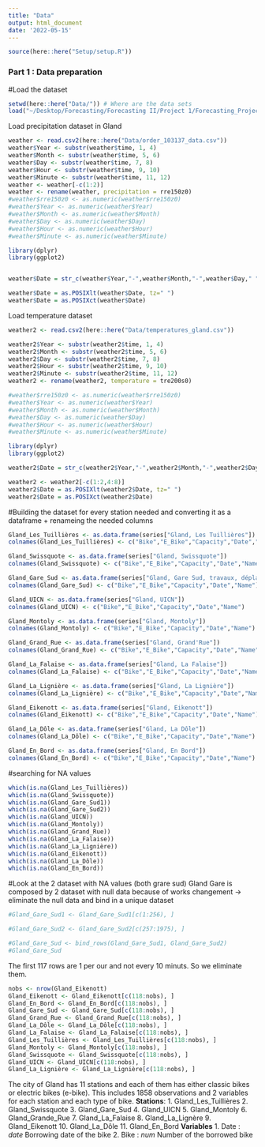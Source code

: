 ```yaml
---
title: "Data"
output: html_document
date: '2022-05-15'
---
```


```r
source(here::here("Setup/setup.R"))
```

### Part 1 : Data preparation 

#Load the dataset
```r
setwd(here::here("Data/")) # Where are the data sets
load("~/Desktop/Forecasting/Forecasting II/Project 1/Forecasting_Project-main/Bikesharing_dataset.RData")
```

Load precipitation dataset in Gland 
```r
weather <- read.csv2(here::here("Data/order_103137_data.csv"))
weather$Year <- substr(weather$time, 1, 4)
weather$Month <- substr(weather$time, 5, 6)
weather$Day <- substr(weather$time, 7, 8)
weather$Hour <- substr(weather$time, 9, 10)
weather$Minute <- substr(weather$time, 11, 12)
weather <- weather[-c(1:2)]
weather <- rename(weather, precipitation = rre150z0)
#weather$rre150z0 <- as.numeric(weather$rre150z0)
#weather$Year <- as.numeric(weather$Year)
#weather$Month <- as.numeric(weather$Month)
#weather$Day <- as.numeric(weather$Day)
#weather$Hour <- as.numeric(weather$Hour)
#weather$Minute <- as.numeric(weather$Minute)

library(dplyr)
library(ggplot2)


weather$Date = str_c(weather$Year,"-",weather$Month,"-",weather$Day," ",weather$Hour,":",weather$Minute,":","00")

weather$Date = as.POSIXlt(weather$Date, tz=" ")
weather$Date = as.POSIXct(weather$Date)
```

Load temperature dataset 
```r
weather2 <- read.csv2(here::here("Data/temperatures_gland.csv"))

weather2$Year <- substr(weather2$time, 1, 4)
weather2$Month <- substr(weather2$time, 5, 6)
weather2$Day <- substr(weather2$time, 7, 8)
weather2$Hour <- substr(weather2$time, 9, 10)
weather2$Minute <- substr(weather2$time, 11, 12)
weather2 <- rename(weather2, temperature = tre200s0)

#weather$rre150z0 <- as.numeric(weather$rre150z0)
#weather$Year <- as.numeric(weather$Year)
#weather$Month <- as.numeric(weather$Month)
#weather$Day <- as.numeric(weather$Day)
#weather$Hour <- as.numeric(weather$Hour)
#weather$Minute <- as.numeric(weather$Minute)

library(dplyr)
library(ggplot2)

weather2$Date = str_c(weather2$Year,"-",weather2$Month,"-",weather2$Day," ",weather2$Hour,":",weather2$Minute,":","00")

weather2 <- weather2[-c(1:2,4:8)]
weather2$Date = as.POSIXlt(weather2$Date, tz=" ")
weather2$Date = as.POSIXct(weather2$Date)
```




#Building the dataset for every station needed and converting it as a dataframe + renameing the needed columns
```r
Gland_Les_Tuillières <- as.data.frame(series["Gland, Les Tuillières"])
colnames(Gland_Les_Tuillières) <- c("Bike","E_Bike","Capacity","Date","Name")

Gland_Swissquote <- as.data.frame(series["Gland, Swissquote"])
colnames(Gland_Swissquote) <- c("Bike","E_Bike","Capacity","Date","Name")

Gland_Gare_Sud <- as.data.frame(series["Gland, Gare Sud, travaux, déplacée de 20m en mars-avril"])
colnames(Gland_Gare_Sud) <- c("Bike","E_Bike","Capacity","Date","Name")

Gland_UICN <- as.data.frame(series["Gland, UICN"])
colnames(Gland_UICN) <- c("Bike","E_Bike","Capacity","Date","Name")

Gland_Montoly <- as.data.frame(series["Gland, Montoly"])
colnames(Gland_Montoly) <- c("Bike","E_Bike","Capacity","Date","Name")

Gland_Grand_Rue <- as.data.frame(series["Gland, Grand'Rue"])
colnames(Gland_Grand_Rue) <- c("Bike","E_Bike","Capacity","Date","Name")

Gland_La_Falaise <- as.data.frame(series["Gland, La Falaise"])
colnames(Gland_La_Falaise) <- c("Bike","E_Bike","Capacity","Date","Name")

Gland_La_Lignière <- as.data.frame(series["Gland, La Lignière"])
colnames(Gland_La_Lignière) <- c("Bike","E_Bike","Capacity","Date","Name")

Gland_Eikenott <- as.data.frame(series["Gland, Eikenott"])
colnames(Gland_Eikenott) <- c("Bike","E_Bike","Capacity","Date","Name")

Gland_La_Dôle <- as.data.frame(series["Gland, La Dôle"])
colnames(Gland_La_Dôle) <- c("Bike","E_Bike","Capacity","Date","Name")

Gland_En_Bord <- as.data.frame(series["Gland, En Bord"])
colnames(Gland_En_Bord) <- c("Bike","E_Bike","Capacity","Date","Name")

```

#searching for NA values
```r
which(is.na(Gland_Les_Tuillières))
which(is.na(Gland_Swissquote))
which(is.na(Gland_Gare_Sud1))
which(is.na(Gland_Gare_Sud2))
which(is.na(Gland_UICN))
which(is.na(Gland_Montoly))
which(is.na(Gland_Grand_Rue))
which(is.na(Gland_La_Falaise))
which(is.na(Gland_La_Lignière))
which(is.na(Gland_Eikenott))
which(is.na(Gland_La_Dôle))
which(is.na(Gland_En_Bord))
```

#Look at the 2 dataset with NA values (both grare sud)
Gland Gare is composed by 2 dataset with null data because of works changement -> eliminate the null data and bind in a unique dataset 
```r
#Gland_Gare_Sud1 <- Gland_Gare_Sud1[c(1:256), ]

#Gland_Gare_Sud2 <- Gland_Gare_Sud2[c(257:1975), ]

#Gland_Gare_Sud <- bind_rows(Gland_Gare_Sud1, Gland_Gare_Sud2)
#Gland_Gare_Sud
```

The first 117 rows are 1 per our and not every 10 minuts. So we eliminate them.
```r
nobs <- nrow(Gland_Eikenott)
Gland_Eikenott <- Gland_Eikenott[c(118:nobs), ]
Gland_En_Bord <- Gland_En_Bord[c(118:nobs), ]
Gland_Gare_Sud <- Gland_Gare_Sud[c(118:nobs), ]
Gland_Grand_Rue <- Gland_Grand_Rue[c(118:nobs), ]
Gland_La_Dôle <- Gland_La_Dôle[c(118:nobs), ]
Gland_La_Falaise <- Gland_La_Falaise[c(118:nobs), ]
Gland_Les_Tuillières <- Gland_Les_Tuillières[c(118:nobs), ]
Gland_Montoly <- Gland_Montoly[c(118:nobs), ]
Gland_Swissquote <- Gland_Swissquote[c(118:nobs), ]
Gland_UICN <- Gland_UICN[c(118:nobs), ]
Gland_La_Lignière <- Gland_La_Lignière[c(118:nobs), ]
```

The city of Gland has 11 stations and each of them has either classic bikes or electric bikes (e-bike). This includes 1858 observations and 2 variables for each station and each type of bike.
**Stations**:
1. Gland_Les_Tuillières 
2. Gland_Swissquote 
3. Gland_Gare_Sud
4. Gland_UICN 
5. Gland_Montoly 
6. Gland_Grande_Rue 
7. Gland_La_Falaise 
8. Gland_La_Lignère 
9. Gland_Eikenott 
10. Gland_La_Dôle 
11. Gland_En_Bord 
**Variables**
1. Date : *date* Borrowing date of the bike
2. Bike : *num* Number of the borrowed bike 
